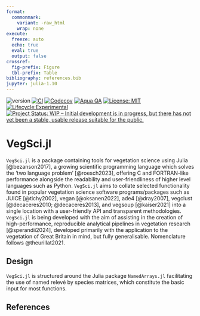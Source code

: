 ```yaml
---
format: 
  commonmark:
    variant: -raw_html
    wrap: none
execute: 
  freeze: auto
  echo: true
  eval: true
  output: false
crossref:
  fig-prefix: Figure
  tbl-prefix: Table
bibliography: references.bib
jupyter: julia-1.10
---
```


![version](https://img.shields.io/badge/version-0.1-blue)
[![CI](https://github.com/ZekeMarshall/VegSci.jl/actions/workflows/ci.yml/badge.svg?branch=main)](https://github.com/ZekeMarshall/VegSci.jl/actions/workflows/ci.yml?query=branch%3Amain)
[![Codecov](https://codecov.io/gh/ZekeMarshall/VegSci.jl/branch/main/graph/badge.svg)](https://codecov.io/gh/ZekeMarshall/VegSci.jl)
[![Aqua QA](https://raw.githubusercontent.com/JuliaTesting/Aqua.jl/master/badge.svg)](https://github.com/ZekeMarshall/VegSci.jl)
[![License: MIT](https://img.shields.io/badge/License-MIT-yellow.svg)](https://opensource.org/licenses/MIT)
[![Lifecycle:Experimental](https://img.shields.io/badge/Lifecycle-Experimental-339999)]()
[![Project Status: WIP – Initial development is in progress, but there has not yet been a stable, usable release suitable for the public.](https://www.repostatus.org/badges/latest/wip.svg)](https://www.repostatus.org/#wip)

# VegSci.jl

`VegSci.jl` is a package containing tools for vegetation science using Julia [@bezanson2017], a growing scientific programming language which solves the 'two language problem' [@roesch2023], offering C and FORTRAN-like performance alongside the readability and user-friendliness of higher level languages such as Python.
`VegSci.jl` aims to collate selected functionality found in popular vegetation science software programs/packages such as JUICE [@tichy2002], vegan [@oksanen2022], ade4 [@dray2007], vegclust [@decaceres2010; @decaceres2013], and vegsoup [@kaiser2021] into a single location with a user-friendly API and transparent methodologies. 
`VegSci.jl` is being developed with the aim of assisting in the creation of high-performance, reproducible analytical pipelines in vegetation research [@sperandii2024], developed primarily with the application to the vegetation of Great Britain in mind, but fully generalisable.
Nomenclature follows @theurillat2021.

## Design

`VegSci.jl` is structured around the Julia package `NamedArrays.jl` facilitating the use of named relevé by species matrices, which constitute the basic input for most functions.

## References